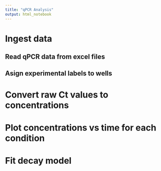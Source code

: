 ```yaml
---
title: "qPCR Analysis"
output: html_notebook
---
```


# Ingest data

## Read qPCR data from excel files

## Asign experimental labels to wells

# Convert raw Ct values to concentrations

# Plot concentrations vs time for each condition

# Fit decay model